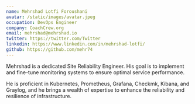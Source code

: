 ```yaml
---
name: Mehrshad Lotfi Foroushani
avatar: /static/images/avatar.jpeg
occupation: DevOps Engineer
company: CoachCrew.org
email: mehrshad@mehrshad.io
twitter: https://twitter.com/Twitter
linkedin: https://www.linkedin.com/in/mehrshad-lotfi/
github: https://github.com/mehr74
---
```


Mehrshad is a dedicated Site Reliability Engineer. His goal 
is to implement and fine-tune monitoring systems to ensure 
optimal service performance.

He is proficient in Kubernetes, Prometheus, Grafana, Checkmk, 
Kibana, and Graylog, and he brings a wealth of expertise 
to enhance the reliability and resilience of infrastructure.